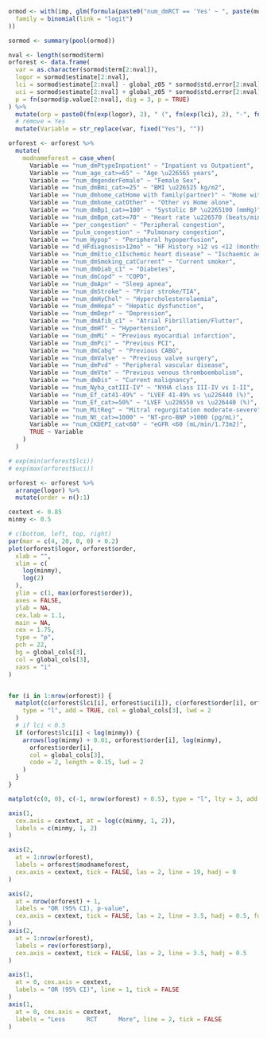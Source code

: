 ```r

ormod <- with(imp, glm(formula(paste0("num_dmRCT == 'Yes' ~ ", paste(modvars, collapse = " + "))),
  family = binomial(link = "logit")
))

sormod <- summary(pool(ormod))

nval <- length(sormod$term)
orforest <- data.frame(
  var = as.character(sormod$term[2:nval]),
  logor = sormod$estimate[2:nval],
  lci = sormod$estimate[2:nval] - global_z05 * sormod$std.error[2:nval],
  uci = sormod$estimate[2:nval] + global_z05 * sormod$std.error[2:nval],
  p = fn(sormod$p.value[2:nval], dig = 3, p = TRUE)
) %>%
  mutate(orp = paste0(fn(exp(logor), 2), " (", fn(exp(lci), 2), "-", fn(exp(uci), 2), "), ", p)) %>%
  # remove = Yes
  mutate(Variable = str_replace(var, fixed("Yes"), ""))

orforest <- orforest %>%
  mutate(
    modnameforest = case_when(
      Variable == "num_dmPtypeInpatient" ~ "Inpatient vs Outpatient",
      Variable == "num_age_cat>=65" ~ "Age \u226565 years",
      Variable == "num_dmgenderFemale" ~ "Female Sex",
      Variable == "num_dmBmi_cat>=25" ~ "BMI \u226525 kg/m2",
      Variable == "num_dmhome_catHome with family(partner)" ~ "Home with family vs Home alone",
      Variable == "num_dmhome_catOther" ~ "Other vs Home alone",
      Variable == "num_dmBp1_cat>=100" ~ "Systolic BP \u2265100 (mmHg)",
      Variable == "num_dmBpm_cat>=70" ~ "Heart rate \u226570 (beats/min)",
      Variable == "per_congestion" ~ "Peripheral congestion",
      Variable == "pulm_congestion" ~ "Pulmonary congestion",
      Variable == "num_Hypop" ~ "Peripheral hypoperfusion",
      Variable == "d_HFdiagnosis>12mo" ~ "HF History >12 vs <12 (months)",
      Variable == "num_dmEtio_c1Ischemic heart disease" ~ "Ischaemic aetiology",
      Variable == "num_dmSmoking_catCurrent" ~ "Current smoker",
      Variable == "num_dmDiab_c1" ~ "Diabetes",
      Variable == "num_dmCopd" ~ "COPD",
      Variable == "num_dmApn" ~ "Sleep apnea",
      Variable == "num_dmStroke" ~ "Prior stroke/TIA",
      Variable == "num_dmHyChol" ~ "Hypercholesterolaemia",
      Variable == "num_dmHepa" ~ "Hepatic dysfunction",
      Variable == "num_dmDepr" ~ "Depression",
      Variable == "num_dmAfib_c1" ~ "Atrial Fibrillation/Flutter",
      Variable == "num_dmHT" ~ "Hypertension",
      Variable == "num_dmMi" ~ "Previous myocardial infarction",
      Variable == "num_dmPci" ~ "Previous PCI",
      Variable == "num_dmCabg" ~ "Previous CABG",
      Variable == "num_dmValve" ~ "Previous valve surgery",
      Variable == "num_dmPvd" ~ "Peripheral vascular disease",
      Variable == "num_dmVte" ~ "Previous venous thromboembolism",
      Variable == "num_dmDis" ~ "Current malignancy",
      Variable == "num_Nyha_catIII-IV" ~ "NYHA class III-IV vs I-II",
      Variable == "num_Ef_cat41-49%" ~ "LVEF 41-49% vs \u226440 (%)",
      Variable == "num_Ef_cat>=50%" ~ "LVEF \u226550 vs \u226440 (%)",
      Variable == "num_MitReg" ~ "Mitral regurgitation moderate-severe",
      Variable == "num_Nt_cat>=1000" ~ "NT-pro-BNP >1000 (pg/mL)",
      Variable == "num_CKDEPI_cat<60" ~ "eGFR <60 (mL/min/1.73m2)",
      TRUE ~ Variable
    )
  )
```


```r

# exp(min(orforest$lci))
# exp(max(orforest$uci))

orforest <- orforest %>%
  arrange(logor) %>%
  mutate(order = n():1)

cextext <- 0.85
minmy <- 0.5

# c(bottom, left, top, right)
par(mar = c(4, 20, 0, 0) + 0.2)
plot(orforest$logor, orforest$order,
  xlab = "",
  xlim = c(
    log(minmy),
    log(2)
  ),
  ylim = c(1, max(orforest$order)),
  axes = FALSE,
  ylab = NA,
  cex.lab = 1.1,
  main = NA,
  cex = 1.75,
  type = "p",
  pch = 22,
  bg = global_cols[3],
  col = global_cols[3],
  xaxs = "i"
)


for (i in 1:nrow(orforest)) {
  matplot(c(orforest$lci[i], orforest$uci[i]), c(orforest$order[i], orforest$order[i]),
    type = "l", add = TRUE, col = global_cols[3], lwd = 2
  )
  # if lci < 0.5
  if (orforest$lci[i] < log(minmy)) {
    arrows(log(minmy) + 0.01, orforest$order[i], log(minmy),
      orforest$order[i],
      col = global_cols[3],
      code = 2, length = 0.15, lwd = 2
    )
  }
}

matplot(c(0, 0), c(-1, nrow(orforest) + 0.5), type = "l", lty = 3, add = TRUE, col = "black")

axis(1,
  cex.axis = cextext, at = log(c(minmy, 1, 2)),
  labels = c(minmy, 1, 2)
)

axis(2,
  at = 1:nrow(orforest),
  labels = orforest$modnameforest,
  cex.axis = cextext, tick = FALSE, las = 2, line = 19, hadj = 0
)

axis(2,
  at = nrow(orforest) + 1,
  labels = "OR (95% CI), p-value",
  cex.axis = cextext, tick = FALSE, las = 2, line = 3.5, hadj = 0.5, font = 2
)
axis(2,
  at = 1:nrow(orforest),
  labels = rev(orforest$orp),
  cex.axis = cextext, tick = FALSE, las = 2, line = 3.5, hadj = 0.5
)

axis(1,
  at = 0, cex.axis = cextext,
  labels = "OR (95% CI)", line = 1, tick = FALSE
)
axis(1,
  at = 0, cex.axis = cextext,
  labels = "Less      RCT      More", line = 2, tick = FALSE
)
```
